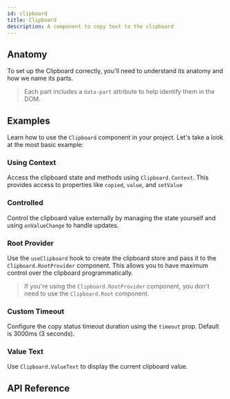 ```yaml
---
id: clipboard
title: Clipboard
description: A component to copy text to the clipboard
---
```


<ComponentPreview id="Clipboard" />

## Anatomy

To set up the Clipboard correctly, you'll need to understand its anatomy and how we name its parts.

> Each part includes a `data-part` attribute to help identify them in the DOM.

<Anatomy id="clipboard" />

## Examples

Learn how to use the `Clipboard` component in your project. Let's take a look at the most basic example:

<Example id="basic" />

### Using Context

Access the clipboard state and methods using `Clipboard.Context`. This provides access to properties like `copied`,
`value`, and `setValue`

<Example id="context" />

### Controlled

Control the clipboard value externally by managing the state yourself and using `onValueChange` to handle updates.

<Example id="controlled" />

### Root Provider

Use the `useClipboard` hook to create the clipboard store and pass it to the `Clipboard.RootProvider` component. This
allows you to have maximum control over the clipboard programmatically.

> If you're using the `Clipboard.RootProvider` component, you don't need to use the `Clipboard.Root` component.

<Example id="root-provider" />

### Custom Timeout

Configure the copy status timeout duration using the `timeout` prop. Default is 3000ms (3 seconds).

<Example id="custom-timeout" />

### Value Text

Use `Clipboard.ValueText` to display the current clipboard value.

<Example id="value-text" />

## API Reference

<ComponentTypes id="clipboard" />
